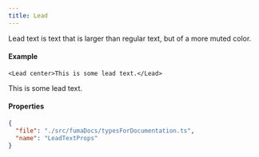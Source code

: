 ```yaml
---
title: Lead
---
```



Lead text is text that is larger than regular text, but of a more muted color.

#### Example

```tsx
<Lead center>This is some lead text.</Lead>
```

<Lead center>This is some lead text.</Lead>


#### Properties

```json doc-gen:typescript
{
  "file": "./src/fumaDocs/typesForDocumentation.ts",
  "name": "LeadTextProps"
}
```
